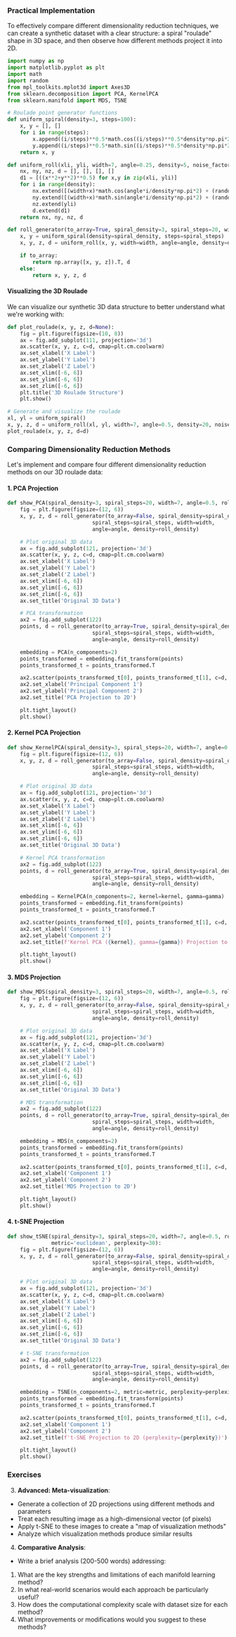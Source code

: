 ### Practical Implementation

To effectively compare different dimensionality reduction techniques, we can create a synthetic dataset with a clear structure: a spiral "roulade" shape in 3D space, and then observe how different methods project it into 2D.

```python
import numpy as np
import matplotlib.pyplot as plt
import math
import random
from mpl_toolkits.mplot3d import Axes3D
from sklearn.decomposition import PCA, KernelPCA
from sklearn.manifold import MDS, TSNE

# Roulade point generator functions
def uniform_spiral(density=3, steps=100):
    x, y = [], []
    for i in range(steps):
        x.append((i/steps)**0.5*math.cos((i/steps)**0.5*density*np.pi*2))
        y.append((i/steps)**0.5*math.sin((i/steps)**0.5*density*np.pi*2))
    return x, y

def uniform_roll(xli, yli, width=7, angle=0.25, density=5, noise_factor=0.05):
    nx, ny, nz, d = [], [], [], []
    d1 = [((x**2+y**2)**0.5) for x,y in zip(xli, yli)]
    for i in range(density):
        nx.extend([(width+x)*math.cos(angle*i/density*np.pi*2) + (random.random()-0.5)*noise_factor for x in xli])
        ny.extend([(width+x)*math.sin(angle*i/density*np.pi*2) + (random.random()-0.5)*noise_factor for x in xli])
        nz.extend(yli)
        d.extend(d1)
    return nx, ny, nz, d

def roll_generator(to_array=True, spiral_density=3, spiral_steps=20, width=7, angle=0.3, density=5):
    x, y = uniform_spiral(density=spiral_density, steps=spiral_steps)
    x, y, z, d = uniform_roll(x, y, width=width, angle=angle, density=density)

    if to_array:
        return np.array([x, y, z]).T, d
    else:
        return x, y, z, d
```

#### Visualizing the 3D Roulade

We can visualize our synthetic 3D data structure to better understand what we're working with:

```python
def plot_roulade(x, y, z, d=None):
    fig = plt.figure(figsize=(10, 8))
    ax = fig.add_subplot(111, projection='3d')
    ax.scatter(x, y, z, c=d, cmap=plt.cm.coolwarm)
    ax.set_xlabel('X Label')
    ax.set_ylabel('Y Label')
    ax.set_zlabel('Z Label')
    ax.set_xlim([-6, 6])
    ax.set_ylim([-6, 6])
    ax.set_zlim([-6, 6])
    plt.title('3D Roulade Structure')
    plt.show()

# Generate and visualize the roulade
xl, yl = uniform_spiral()
x, y, z, d = uniform_roll(xl, yl, width=7, angle=0.5, density=20, noise_factor=0.15)
plot_roulade(x, y, z, d=d)
```

### Comparing Dimensionality Reduction Methods

Let's implement and compare four different dimensionality reduction methods on our 3D roulade data:

#### 1. PCA Projection

```python
def show_PCA(spiral_density=3, spiral_steps=20, width=7, angle=0.5, roll_density=5):
    fig = plt.figure(figsize=(12, 6))
    x, y, z, d = roll_generator(to_array=False, spiral_density=spiral_density,
                           spiral_steps=spiral_steps, width=width,
                           angle=angle, density=roll_density)

    # Plot original 3D data
    ax = fig.add_subplot(121, projection='3d')
    ax.scatter(x, y, z, c=d, cmap=plt.cm.coolwarm)
    ax.set_xlabel('X Label')
    ax.set_ylabel('Y Label')
    ax.set_zlabel('Z Label')
    ax.set_xlim([-6, 6])
    ax.set_ylim([-6, 6])
    ax.set_zlim([-6, 6])
    ax.set_title('Original 3D Data')

    # PCA transformation
    ax2 = fig.add_subplot(122)
    points, d = roll_generator(to_array=True, spiral_density=spiral_density,
                           spiral_steps=spiral_steps, width=width,
                           angle=angle, density=roll_density)

    embedding = PCA(n_components=2)
    points_transformed = embedding.fit_transform(points)
    points_transformed_t = points_transformed.T

    ax2.scatter(points_transformed_t[0], points_transformed_t[1], c=d, cmap=plt.cm.coolwarm)
    ax2.set_xlabel('Principal Component 1')
    ax2.set_ylabel('Principal Component 2')
    ax2.set_title('PCA Projection to 2D')

    plt.tight_layout()
    plt.show()
```

#### 2. Kernel PCA Projection

```python
def show_KernelPCA(spiral_density=3, spiral_steps=20, width=7, angle=0.5, roll_density=5, kernel='rbf', gamma=15):
    fig = plt.figure(figsize=(12, 6))
    x, y, z, d = roll_generator(to_array=False, spiral_density=spiral_density,
                           spiral_steps=spiral_steps, width=width,
                           angle=angle, density=roll_density)

    # Plot original 3D data
    ax = fig.add_subplot(121, projection='3d')
    ax.scatter(x, y, z, c=d, cmap=plt.cm.coolwarm)
    ax.set_xlabel('X Label')
    ax.set_ylabel('Y Label')
    ax.set_zlabel('Z Label')
    ax.set_xlim([-6, 6])
    ax.set_ylim([-6, 6])
    ax.set_zlim([-6, 6])
    ax.set_title('Original 3D Data')

    # Kernel PCA transformation
    ax2 = fig.add_subplot(122)
    points, d = roll_generator(to_array=True, spiral_density=spiral_density,
                           spiral_steps=spiral_steps, width=width,
                           angle=angle, density=roll_density)

    embedding = KernelPCA(n_components=2, kernel=kernel, gamma=gamma)
    points_transformed = embedding.fit_transform(points)
    points_transformed_t = points_transformed.T

    ax2.scatter(points_transformed_t[0], points_transformed_t[1], c=d, cmap=plt.cm.coolwarm)
    ax2.set_xlabel('Component 1')
    ax2.set_ylabel('Component 2')
    ax2.set_title(f'Kernel PCA ({kernel}, gamma={gamma}) Projection to 2D')

    plt.tight_layout()
    plt.show()
```

#### 3. MDS Projection

```python
def show_MDS(spiral_density=3, spiral_steps=20, width=7, angle=0.5, roll_density=5):
    fig = plt.figure(figsize=(12, 6))
    x, y, z, d = roll_generator(to_array=False, spiral_density=spiral_density,
                           spiral_steps=spiral_steps, width=width,
                           angle=angle, density=roll_density)

    # Plot original 3D data
    ax = fig.add_subplot(121, projection='3d')
    ax.scatter(x, y, z, c=d, cmap=plt.cm.coolwarm)
    ax.set_xlabel('X Label')
    ax.set_ylabel('Y Label')
    ax.set_zlabel('Z Label')
    ax.set_xlim([-6, 6])
    ax.set_ylim([-6, 6])
    ax.set_zlim([-6, 6])
    ax.set_title('Original 3D Data')

    # MDS transformation
    ax2 = fig.add_subplot(122)
    points, d = roll_generator(to_array=True, spiral_density=spiral_density,
                           spiral_steps=spiral_steps, width=width,
                           angle=angle, density=roll_density)

    embedding = MDS(n_components=2)
    points_transformed = embedding.fit_transform(points)
    points_transformed_t = points_transformed.T

    ax2.scatter(points_transformed_t[0], points_transformed_t[1], c=d, cmap=plt.cm.coolwarm)
    ax2.set_xlabel('Component 1')
    ax2.set_ylabel('Component 2')
    ax2.set_title('MDS Projection to 2D')

    plt.tight_layout()
    plt.show()
```

#### 4. t-SNE Projection

```python
def show_tSNE(spiral_density=3, spiral_steps=20, width=7, angle=0.5, roll_density=5,
              metric='euclidean', perplexity=30):
    fig = plt.figure(figsize=(12, 6))
    x, y, z, d = roll_generator(to_array=False, spiral_density=spiral_density,
                           spiral_steps=spiral_steps, width=width,
                           angle=angle, density=roll_density)

    # Plot original 3D data
    ax = fig.add_subplot(121, projection='3d')
    ax.scatter(x, y, z, c=d, cmap=plt.cm.coolwarm)
    ax.set_xlabel('X Label')
    ax.set_ylabel('Y Label')
    ax.set_zlabel('Z Label')
    ax.set_xlim([-6, 6])
    ax.set_ylim([-6, 6])
    ax.set_zlim([-6, 6])
    ax.set_title('Original 3D Data')

    # t-SNE transformation
    ax2 = fig.add_subplot(122)
    points, d = roll_generator(to_array=True, spiral_density=spiral_density,
                           spiral_steps=spiral_steps, width=width,
                           angle=angle, density=roll_density)

    embedding = TSNE(n_components=2, metric=metric, perplexity=perplexity)
    points_transformed = embedding.fit_transform(points)
    points_transformed_t = points_transformed.T

    ax2.scatter(points_transformed_t[0], points_transformed_t[1], c=d, cmap=plt.cm.coolwarm)
    ax2.set_xlabel('Component 1')
    ax2.set_ylabel('Component 2')
    ax2.set_title(f't-SNE Projection to 2D (perplexity={perplexity})')

    plt.tight_layout()
    plt.show()
```

### Exercises

3. **Advanced: Meta-visualization**:
- Generate a collection of 2D projections using different methods and parameters
- Treat each resulting image as a high-dimensional vector (of pixels)
- Apply t-SNE to these images to create a "map of visualization methods"
- Analyze which visualization methods produce similar results

4. **Comparative Analysis**:
- Write a brief analysis (200-500 words) addressing:
1. What are the key strengths and limitations of each manifold learning method?
2. In what real-world scenarios would each approach be particularly useful?
3. How does the computational complexity scale with dataset size for each method?
4. What improvements or modifications would you suggest to these methods?